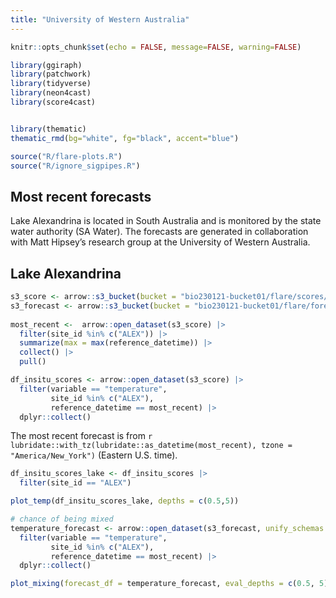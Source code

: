 ```yaml
---
title: "University of Western Australia"
---
```


```r
knitr::opts_chunk$set(echo = FALSE, message=FALSE, warning=FALSE)
```

```r
library(ggiraph)
library(patchwork)
library(tidyverse)
library(neon4cast)
library(score4cast)


library(thematic)
thematic_rmd(bg="white", fg="black", accent="blue")

source("R/flare-plots.R")
source("R/ignore_sigpipes.R")


```

## Most recent forecasts

Lake Alexandrina is located in South Australia and is monitored by the state water authority (SA Water). The forecasts are generated in collaboration with Matt Hipsey's research group at the University of Western Australia.

::: panel-tabset
## Lake Alexandrina

```r
s3_score <- arrow::s3_bucket(bucket = "bio230121-bucket01/flare/scores/parquet", endpoint_override = "renc.osn.xsede.org", anonymous = TRUE)
s3_forecast <- arrow::s3_bucket(bucket = "bio230121-bucket01/flare/forecasts/parquet", endpoint_override = "renc.osn.xsede.org", anonymous = TRUE)
  
most_recent <-  arrow::open_dataset(s3_score) |> 
  filter(site_id %in% c("ALEX")) |> 
  summarize(max = max(reference_datetime)) |> 
  collect() |> 
  pull()

df_insitu_scores <- arrow::open_dataset(s3_score) |> 
  filter(variable == "temperature",
         site_id %in% c("ALEX"),
         reference_datetime == most_recent) |> 
  dplyr::collect()

```

The most recent forecast is from `r lubridate::with_tz(lubridate::as_datetime(most_recent), tzone = "America/New_York")` (Eastern U.S. time).

```r
df_insitu_scores_lake <- df_insitu_scores |> 
  filter(site_id == "ALEX")

plot_temp(df_insitu_scores_lake, depths = c(0.5,5)) 
```

```r
# chance of being mixed
temperature_forecast <- arrow::open_dataset(s3_forecast, unify_schemas = TRUE) |> 
  filter(variable == "temperature",
         site_id %in% c("ALEX"),
         reference_datetime == most_recent) |> 
  dplyr::collect() 

plot_mixing(forecast_df = temperature_forecast, eval_depths = c(0.5, 5), use_density = T, threshold = 0.1)
```
:::
